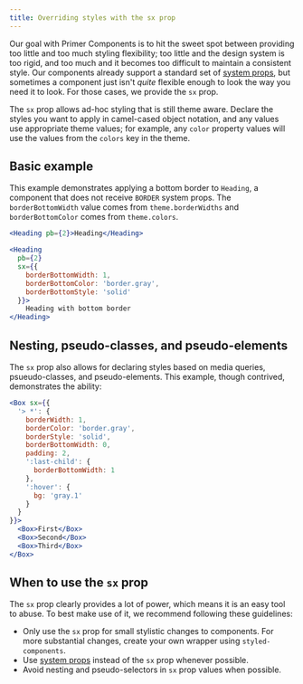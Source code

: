 ```yaml
---
title: Overriding styles with the sx prop
---
```


Our goal with Primer Components is to hit the sweet spot between providing too little and too much styling flexibility; too little and the design system is too rigid, and too much and it becomes too difficult to maintain a consistent style. Our components already support a standard set of [system props](/system-props), but sometimes a component just isn't *quite* flexible enough to look the way you need it to look. For those cases, we provide the `sx` prop.

The `sx` prop allows ad-hoc styling that is still theme aware. Declare the styles you want to apply in camel-cased object notation, and any values use appropriate theme values; for example, any `color` property values will use the values from the `colors` key in the theme.

## Basic example

This example demonstrates applying a bottom border to `Heading`, a component that does not receive `BORDER` system props. The `borderBottomWidth` value comes from `theme.borderWidths` and `borderBottomColor` comes from `theme.colors`.

```jsx live
<Heading pb={2}>Heading</Heading>

<Heading
  pb={2}
  sx={{
    borderBottomWidth: 1,
    borderBottomColor: 'border.gray',
    borderBottomStyle: 'solid'
  }}>
    Heading with bottom border
</Heading>
```

## Nesting, pseudo-classes, and pseudo-elements

The `sx` prop also allows for declaring styles based on media queries, psueudo-classes, and pseudo-elements. This example, though contrived, demonstrates the ability:

```jsx live
<Box sx={{
  '> *': {
    borderWidth: 1,
    borderColor: 'border.gray',
    borderStyle: 'solid',
    borderBottomWidth: 0,
    padding: 2,
    ':last-child': {
      borderBottomWidth: 1
    },
    ':hover': {
      bg: 'gray.1'
    }
  }
}}>
  <Box>First</Box>
  <Box>Second</Box>
  <Box>Third</Box>
</Box>
```

## When to use the `sx` prop

The `sx` prop clearly provides a lot of power, which means it is an easy tool to abuse. To best make use of it, we recommend following these guidelines:

* Only use the `sx` prop for small stylistic changes to components. For more substantial changes, create your own wrapper using `styled-components`.
* Use [system props](/system-props) instead of the `sx` prop whenever possible.
* Avoid nesting and pseudo-selectors in `sx` prop values when possible.
